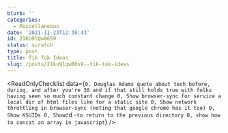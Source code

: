 ```yaml
---
blurb: ''
categories:
  - Miscellaneous
date: '2021-11-23T12:38:43'
id: 21KU9lQw86S9
status: scratch
type: post
title: Tik Tok Ideas
slug: /posts/21ku9lqw86s9--tik-tok-ideas
---
```


<ReadOnlyChecklist data={`
0, Douglas Adams quote about tech before, during, and after you're 30 and if that still holds true with folks having seen so much constant change
0, Show browser-sync for service a local dir of html files like for a static site
0, Show network throttling in browser-sync (noting that google chrome has it too)
0, Show KSUIDs
0, Show `cd -` to return to the previous directory
0, show how to concat an array in javascript
`} />


